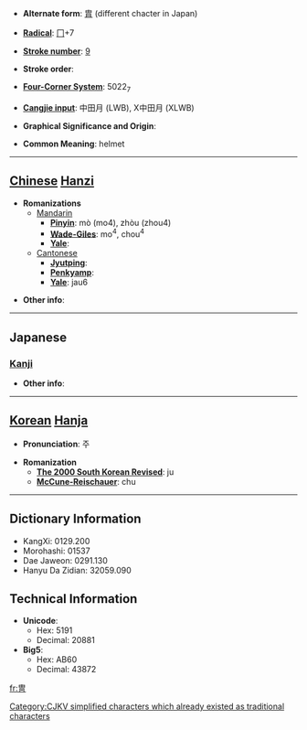 * '''Alternate form''': [[胄]] (different chacter in Japan)

* '''[[Wiktionary:Chinese radical index| Radical]]''': [[Wiktionary:Chinese radical index 冂|冂]]+7

* '''[[Wiktionary:Chinese total strokes index|Stroke number]]''': [[Wiktionary:Chinese total strokes index 9|9]]

* '''Stroke order''': 

* '''[[Wiktionary:Chinese four corner index|Four-Corner System]]''': 5022<sub>7</sub>

* '''[[Wiktionary:Chinese Cangjie index|Cangjie input]]''': 中田月 (LWB), X中田月 (XLWB)

* '''Graphical Significance and Origin''': 

* '''Common Meaning''': helmet

----

== [[Chinese]] [[Hanzi]] ==

* '''Romanizations'''
** [[Mandarin]]
*** '''[[Pinyin]]''': mò (mo4), zhòu (zhou4)
*** '''[[Wade-Giles]]''': mo<sup>4</sup>, chou<sup>4</sup>
*** '''[[Yale]]''': 
**[[Cantonese]]
***'''[[Jyutping]]''':
***'''[[Penkyamp]]''': 
***'''[[Yale]]''': jau6

* '''Other info''': 

----

==Japanese==
===[[Kanji]]===
{{kanji|on readings=[[ちゅう]] (chū)
|kun readings=[[かぶと]] (kabuto), [[よろい]] (yoroi)
}}

* '''Other info''':  

----

== [[Korean]] [[Hanja]] ==

* '''Pronunciation''': 주

* '''Romanization'''
** '''[[The 2000 South Korean Revised Romanization|The 2000 South Korean Revised]]''': ju
** '''[[McCune-Reischauer]]''': chu

----

== Dictionary Information ==

* KangXi: 0129.200
* Morohashi: 01537
* Dae Jaweon: 0291.130
* Hanyu Da Zidian: 32059.090

== Technical Information ==

* '''Unicode''':
** Hex: 5191
** Decimal: 20881
* '''Big5''':
** Hex: AB60
** Decimal: 43872

[[Category:CJKV simplified characters which already existed as traditional characters]]

[[fr:冑]]